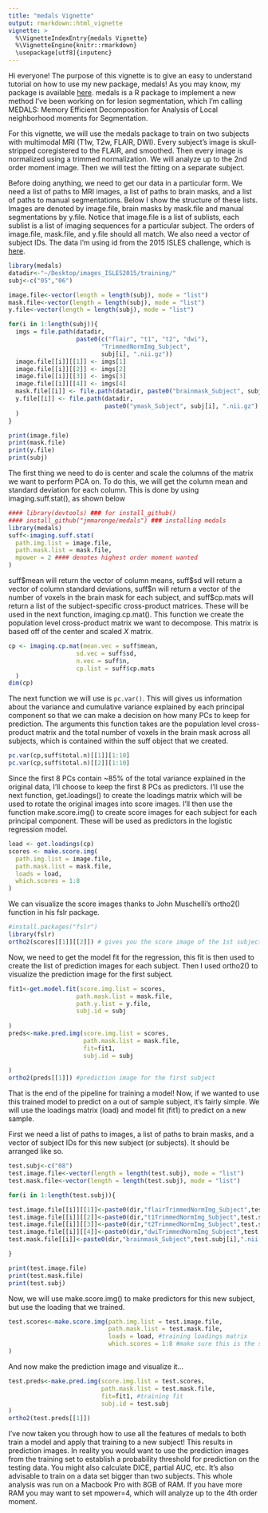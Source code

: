```yaml
---
title: "medals Vignette"
output: rmarkdown::html_vignette
vignette: >
  %\VignetteIndexEntry{medals Vignette}
  %\VignetteEngine{knitr::rmarkdown}
  \usepackage[utf8]{inputenc}
---
```


Hi everyone! The purpose of this vignette is to give an easy to understand tutorial on how to use my new package, medals! As you may know, my package is available [here](https://github.com/JMMaronge/medals). medals is a R package to implement a new method I've been working on for lesion segmentation, which I'm calling MEDALS: Memory Efficient Decomposition for Analysis of Local neighborhood moments for Segmentation.  

For this vignette, we will use the medals package to train on two subjects with multimodal MRI (T1w, T2w, FLAIR, DWI).  Every subject's image is skull-stripped coregistered to the FLAIR, and smoothed. Then every image is normalized using a trimmed normalization. We will analyze up to the 2nd order moment image. Then we will test the fitting on a separate subject.

Before doing anything, we need to get our data in a particular form. We need a list of paths to MRI images, a list of paths to brain masks, and a list of paths to manual segmentations.  Below I show the structure of these lists. Images are denoted by image.file, brain masks by mask.file and manual segmentations by y.file. Notice that image.file is a list of sublists, each sublist is a list of imaging sequences for a particular subject. The orders of image.file, mask.file, and y.file should all match. We also need a vector of subject IDs.  The data I'm using id from the 2015 ISLES challenge, which is [here](http://www.isles-challenge.org/ISLES2015/).

```r
library(medals)
datadir<-"~/Desktop/images_ISLES2015/training/"
subj<-c("05","06")

image.file<-vector(length = length(subj), mode = "list")
mask.file<-vector(length = length(subj), mode = "list")
y.file<-vector(length = length(subj), mode = "list")

for(i in 1:length(subj)){
  imgs = file.path(datadir,
                   paste0(c("flair", "t1", "t2", "dwi"),
                          "TrimmedNormImg_Subject",
                          subj[i], ".nii.gz"))
  image.file[[i]][[1]] <- imgs[1]
  image.file[[i]][[2]] <- imgs[2]
  image.file[[i]][[3]] <- imgs[3]
  image.file[[i]][[4]] <- imgs[4]
  mask.file[[i]] <- file.path(datadir, paste0("brainmask_Subject", subj[i], ".nii.gz"))
  y.file[[i]] <- file.path(datadir, 
                           paste0("ymask_Subject", subj[i], ".nii.gz")
  )
}
```

```r
print(image.file)
print(mask.file)
print(y.file)
print(subj)
```

The first thing we need to do is center and scale the columns of the matrix we want to perform PCA on. To do this, we will get the column mean and standard deviation for each column. This is done by using imaging.suff.stat(), as shown below

```r
#### library(devtools) ### for install_github()
#### install_github("jmmaronge/medals") ### installing medals
library(medals)
suff<-imaging.suff.stat(
  path.img.list = image.file,
  path.mask.list = mask.file,
  mpower = 2 #### denotes highest order moment wanted
)
```
  
suff\$mean will return the vector of column means, suff\$sd will return a vector of column standard deviations, suff\$n will return a vector of the number of voxels in the brain mask for each subject, and suff\$cp.mats will return a list of the subject-specific cross-product matrices. These will be used in the next function, imaging.cp.mat(). This function we create the population level cross-product matrix we want to decompose. This matrix is based off of the center and scaled $X$ matrix.

```r
cp <- imaging.cp.mat(mean.vec = suff$mean,
                   sd.vec = suff$sd,
                   n.vec = suff$n,
                   cp.list = suff$cp.mats
  )
dim(cp)
```

The next function we will use is `pc.var()`. This will gives us information about the variance and cumulative variance explained by each principal component so that we can make a decision on how many PCs to keep for prediction. The arguments this function takes are the population level cross-product matrix and the total number of voxels in the brain mask across all subjects, which is contained within the suff object that we created.

```r
pc.var(cp,suff$total.n)[[1]][1:10]
pc.var(cp,suff$total.n)[[2]][1:10]
```

Since the first 8 PCs contain ~85% of the total variance explained in the original data, I'll choose to keep the first 8 PCs as predictors. I'll use the next function, get.loadings() to create the loadings matrix which will be used to rotate the original images into score images. I'll then use the function make.score.img() to create score images for each subject for each principal component. These will be used as predictors in the logistic regression model.

```r
load <- get.loadings(cp)
scores <- make.score.img(
  path.img.list = image.file,
  path.mask.list = mask.file,
  loads = load,
  which.scores = 1:8
)
```

We can visualize the score images thanks to John Muschelli's ortho2() function in his fslr package.

```r
#install.packages("fslr")
library(fslr)
ortho2(scores[[1]][[2]]) # gives you the score image of the 1st subject, 2nd PC
```

Now, we need to get the model fit for the regression, this fit is then used to create the list of prediction images for each subject. Then I used ortho2() to visualize the prediction image for the first subject.

```r
fit1<-get.model.fit(score.img.list = scores,
                   path.mask.list = mask.file,
                   path.y.list = y.file,
                   subj.id = subj
  
)
preds<-make.pred.img(score.img.list = scores,
                     path.mask.list = mask.file,
                     fit=fit1,
                     subj.id = subj
  
)
ortho2(preds[[1]]) #prediction image for the first subject
```

That is the end of the pipeline for training a model! Now, if we wanted to use this trained model to predict on a out of sample subject, it's fairly simple. We will use the loadings matrix (load) and model fit (fit1) to predict on a new sample.

First we need a list of paths to images, a list of paths to brain masks, and a vector of subject IDs for this new subject (or subjects). It should be arranged like so.

```r
test.subj<-c("08")
test.image.file<-vector(length = length(test.subj), mode = "list")
test.mask.file<-vector(length = length(test.subj), mode = "list")

for(i in 1:length(test.subj)){

test.image.file[[i]][[1]]<-paste0(dir,"flairTrimmedNormImg_Subject",test.subj[i],".nii.gz") 
test.image.file[[i]][[2]]<-paste0(dir,"t1TrimmedNormImg_Subject",test.subj[i],".nii.gz") 
test.image.file[[i]][[3]]<-paste0(dir,"t2TrimmedNormImg_Subject",test.subj[i],".nii.gz") 
test.image.file[[i]][[4]]<-paste0(dir,"dwiTrimmedNormImg_Subject",test.subj[i],".nii.gz") 
test.mask.file[[i]]<-paste0(dir,"brainmask_Subject",test.subj[i],".nii.gz")

}
```

```r
print(test.image.file)
print(test.mask.file)
print(test.subj)
```

Now, we will use make.score.img() to make predictors for this new subject, but use the loading that we trained.

```r
test.scores<-make.score.img(path.img.list = test.image.file,
                            path.mask.list = test.mask.file,
                            loads = load, #training loadings matrix
                            which.scores = 1:8 #make sure this is the same as what your training set used
)
```

And now make the prediction image and visualize it...

```r
test.preds<-make.pred.img(score.img.list = test.scores,
                          path.mask.list = test.mask.file,
                          fit=fit1, #training fit
                          subj.id = test.subj
)
ortho2(test.preds[[1]])
```

I've now taken you through how to use all the features of medals to both train a model and apply that training to a new subject! This results in prediction images. In reality you would want to use the prediction images from the training set to establish a probability threshold for prediction on the testing data. You might also calculate DICE, partial AUC, etc. It's also advisable to train on a data set bigger than two subjects. This whole analysis was run on a Macbook Pro with 8GB of RAM. If you have more RAM you may want to set mpower=4, which will analyze up to the 4th order moment. 






